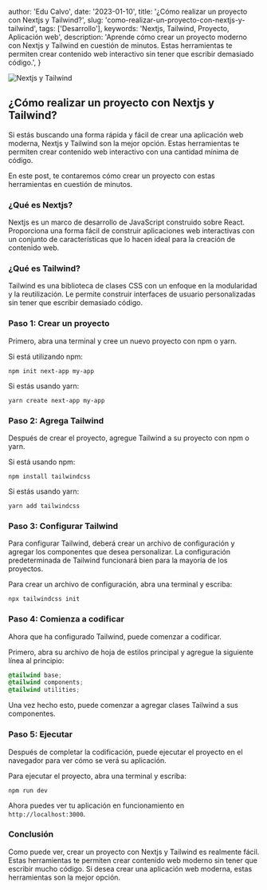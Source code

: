 

  author: 'Edu Calvo',
  date: '2023-01-10',
  title: '¿Cómo realizar un proyecto con Nextjs y Tailwind?',
  slug: 'como-realizar-un-proyecto-con-nextjs-y-tailwind',
  tags: ['Desarrollo'],
  keywords: 'Nextjs, Tailwind, Proyecto, Aplicación web',
  description:
    'Aprende cómo crear un proyecto moderno con Nextjs y Tailwind en cuestión de minutos. Estas herramientas te permiten crear contenido web interactivo sin tener que escribir demasiado código.',
}


<Image
  className="w-full rounded-md"
  src={coverImg}
  alt="Nextjs y Tailwind"
  placeholder="blur"
  priority
/>

## ¿Cómo realizar un proyecto con Nextjs y Tailwind?

Si estás buscando una forma rápida y fácil de crear una aplicación web moderna, <Link href="https://nextjs.org/" target="_blank" rel="noopener noreferrer">Nextjs</Link> y <Link href="https://tailwindcss.com/" target="_blank" rel="noopener noreferrer">Tailwind</Link> son la mejor opción. Estas herramientas te permiten crear contenido web interactivo con una cantidad mínima de código.

En este post, te contaremos cómo crear un proyecto con estas herramientas en cuestión de minutos.

### ¿Qué es Nextjs?

Nextjs es un marco de desarrollo de JavaScript construido sobre React. Proporciona una forma fácil de construir aplicaciones web interactivas con un conjunto de características que lo hacen ideal para la creación de contenido web.

### ¿Qué es Tailwind?

Tailwind es una biblioteca de clases CSS con un enfoque en la modularidad y la reutilización. Le permite construir interfaces de usuario personalizadas sin tener que escribir demasiado código.

### Paso 1: Crear un proyecto

Primero, abra una terminal y cree un nuevo proyecto con npm o yarn.

Si está utilizando npm:

```shell
npm init next-app my-app
```

Si estás usando yarn:

```shell
yarn create next-app my-app
```

### Paso 2: Agrega Tailwind

Después de crear el proyecto, agregue Tailwind a su proyecto con npm o yarn.

Si está usando npm:

```shell
npm install tailwindcss
```

Si estás usando yarn:

```shell
yarn add tailwindcss
```

### Paso 3: Configurar Tailwind

Para configurar Tailwind, deberá crear un archivo de configuración y agregar los componentes que desea personalizar. La configuración predeterminada de Tailwind funcionará bien para la mayoría de los proyectos.

Para crear un archivo de configuración, abra una terminal y escriba:

```shell
npx tailwindcss init
```

### Paso 4: Comienza a codificar

Ahora que ha configurado Tailwind, puede comenzar a codificar.

Primero, abra su archivo de hoja de estilos principal y agregue la siguiente línea al principio:

```css
@tailwind base;
@tailwind components;
@tailwind utilities;
```

Una vez hecho esto, puede comenzar a agregar clases Tailwind a sus componentes.

### Paso 5: Ejecutar

Después de completar la codificación, puede ejecutar el proyecto en el navegador para ver cómo se verá su aplicación.

Para ejecutar el proyecto, abra una terminal y escriba:

```shell
npm run dev
```

Ahora puedes ver tu aplicación en funcionamiento en `http://localhost:3000`.

### Conclusión

Como puede ver, crear un proyecto con Nextjs y Tailwind es realmente fácil. Estas herramientas te permiten crear contenido web moderno sin tener que escribir mucho código. Si desea crear una aplicación web moderna, estas herramientas son la mejor opción.
